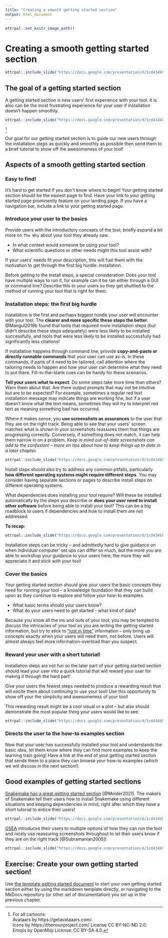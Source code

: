 ```yaml
---
title: "Creating a smooth getting started section"
output: html_document
---
```


```r
ottrpal::set_knitr_image_path()
```

# Creating a smooth getting started section

```r
ottrpal::include_slide("https://docs.google.com/presentation/d/1cd434bkLer_CJ04GzpsZwzeEA9gjc5Ho6QimiHPbyEg/edit#slide=id.gd422c5de97_0_36")
```

## The goal of a getting started section

A getting started section is new users' first experience with your tool. It is also can be the most frustrating experience for your user if installation doesn't happen smoothly.

```r
ottrpal::include_slide("https://docs.google.com/presentation/d/1cd434bkLer_CJ04GzpsZwzeEA9gjc5Ho6QimiHPbyEg/edit#slide=id.gcdcbd8d4e1_0_12")
```
^[For all cartoons:     
Avataars by https://getavataaars.com/.   
Icons by https://thenounproject.com/ License CC BY-NC-ND 2.0.     
Emojis by OpenMoji License: CC BY-SA 4.0.]

Our goal for our getting started section is to guide our new users through the installation steps as quickly and smoothly as possible then send them to a brief tutorial to show off the awesomeness of your tool!

## Aspects of a smooth getting started section

### Easy to find!

It's hard to get started if you don't know where to begin! Your getting started section should be the easiest page to find. Have your link to your getting started page prominently feature on your landing page. If you have a navigation bar, include a link to your getting started page.

### Introduce your user to the basics

Provide users with the introductory concepts of the tool; briefly expand a bit more on `The Why` about your tool they already saw.

- In what context would someone be using your tool?
- What scientific questions or other needs might this tool assist with?

If your users' needs fit your description, this will fuel them with the motivation to get through the first big hurdle: installation.

Before getting to the install steps, a special consideration: Does your tool have multiple ways to run it, for example can it be ran either through a GUI or command line? Describe this to your users so they get shuttled to the method of running your tool that is right for them.

### Installation steps: the first big hurdle

Installation is the first and perhaps biggest hurdle your user will encounter with your tool. The **clearer and more specific these steps the better**. @Mangul2019b found that tools that required more installation steps (but didn't describe these steps adequately) were less likely to be installed successfully, and tools that were less likely to be installed successfully had significantly less citations!

If installation happens through command line, provide **copy-and-paste or directly runnable commands** that your user can use as-is.
In these commands, if parts of it need to be tailored, call attention where the tailoring needs to happen and how your user can determine what they need to put there.
Fill-in-the-blank cues can be handy for these scenarios.

**Tell your users what to expect**.
Do some steps take more time than others? Warn them about that. Are there output prompts that may not be intuitive but are to be expected? For example, sometimes a regular red text installation message may indicate things are working fine, but if a user doesn't know what the text means, sometimes they will try to interpret red text as meaning something bad has occurred.

Where it makes sense, you **use screenshots as assurances** to the user that they are on the right track. Being able to see that your users' screen matches what is shown in your screenshots reassures them that things are progressing correctly. Conversely, if something does not match, it can help them narrow in on a problem. _Keep in mind out-of-date screenshots can add to the confusion! -- more on tips about how to keep things up to date in a later chapter._

```r
ottrpal::include_slide("https://docs.google.com/presentation/d/1cd434bkLer_CJ04GzpsZwzeEA9gjc5Ho6QimiHPbyEg/edit#slide=id.gd5f2c75a67_0_79")
```

Install steps should also try to address any common pitfalls, particularly **how different operating systems might require different steps**. You may consider having separate sections or pages to describe install steps on different operating systems.

What dependencies does installing your tool require? Will these be installed automatically by the steps you describe or **does your user need to install other software** before being able to install your tool? This can be a big roadblock to users if dependencies and how to install them are not addressed.

**To recap:**  

```r
ottrpal::include_slide("https://docs.google.com/presentation/d/1cd434bkLer_CJ04GzpsZwzeEA9gjc5Ho6QimiHPbyEg/edit#slide=id.gcdcbd8d4e1_0_7")
```

Installation steps can be tricky -- and admittedly hard to give guidance on when individual computer' set ups can differ so much, but the more you are able to workshop your guidance to your users here, the more they will appreciate it and stick with your tool!

### Cover the basics

Your getting started section should give your users the basic concepts they need for running your tool -- a knowledge foundation that they can build upon as they continue to explore and follow your how-to examples.

- What basic terms should your users know?
- What do your users need to get started - what kind of data?

Because you know all the ins and outs of your tool, you may be tempted to discuss the intricacies of your tool as you are writing the getting started information, but try to stick to ["just in time"](https://en.wikipedia.org/wiki/Just-in-time_learning) information -- only bring up concepts exactly when your users will need them, not before. Users will almost always feel more information-overload than you suspect.

### Reward your user with a short tutorial!

Installation steps are not fun so the later part of your getting started section should lead your user into a quick tutorial that will reward your user for making it through the hard part!

Give your users the fewest steps needed to produce a rewarding result that will excite them about continuing to use your tool! Use this opportunity to show off your the simplicity and awesomeness of your tool!

This rewarding result might be a cool visual or a plot -- but also should demonstrate the most popular thing your users would like to see.

```r
ottrpal::include_slide("https://docs.google.com/presentation/d/1cd434bkLer_CJ04GzpsZwzeEA9gjc5Ho6QimiHPbyEg/edit#slide=id.gcdcbd8d4e1_0_23")
```

### Directs the user to the how-to examples section

Now that your user has successfully installed your tool and understands the basic idea, let them know where they can find more examples to keep the learning train going! Have a link at the end of your getting started section that sends them to a place they can browse your how-to examples (which we will discuss in the next section!).

## Good examples of getting started sections

[Snakemake has a great getting started section](https://snakemake.readthedocs.io/en/stable/getting_started/installation.html) [@Molder2021]. The makers of Snakemake tell their users how to install Snakemake using different situations and keeping dependencies in mind, right after which they have a short tutorial to entice their users!

```r
ottrpal::include_slide("https://docs.google.com/presentation/d/1cd434bkLer_CJ04GzpsZwzeEA9gjc5Ho6QimiHPbyEg/edit#slide=id.gcdcbd8d802_0_0")
```

[GSEA](https://www.gsea-msigdb.org/gsea/doc/GSEAUserGuideFrame.html) introduces their users to multiple options of how they can run the tool and nicely use reassuring screenshots throughout to let their users know if they are on the right track [@Subramanian2005]!

```r
ottrpal::include_slide("https://docs.google.com/presentation/d/1cd434bkLer_CJ04GzpsZwzeEA9gjc5Ho6QimiHPbyEg/edit#slide=id.gcdcbd8d802_0_4")
```

## Exercise: Create your own getting started section!

Use [the template getting started document](https://raw.githubusercontent.com/jhudsl/template-documentation/master/docs/getting_started_template.md) to start your own getting started section either by using the markdown template directly, or navigating to the MkDocs repository (or other set of documentation) you set up in the previous chapter.
